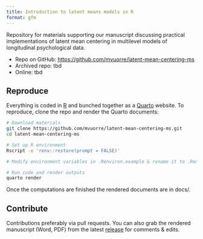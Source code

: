```yaml
---
title: Introduction to latent means models in R
format: gfm
---
```


Repository for materials supporting our manuscript discussing practical implementations of latent mean centering in multilevel models of longitudinal psychological data.

- Repo on GitHub: <https://github.com/mvuorre/latent-mean-centering-ms>
- Archived repo: tbd
- Online: tbd

## Reproduce

Everything is coded in [R](https://cran.r-project.org/) and bunched together as a [Quarto](https://quarto.org/) website. To reproduce, clone the repo and render the Quarto documents:

```bash
# Download materials
git clone https://github.com/mvuorre/latent-mean-centering-ms.git
cd latent-mean-centering-ms

# Set up R environment
Rscript -e 'renv::restore(prompt = FALSE)'

# Modify environment variables in .Renviron.example & rename it to .Renviron

# Run code and render outputs
quarto render
```

Once the computations are finished the rendered documents are in docs/.

## Contribute

Contributions preferably via pull requests. You can also grab the rendered manuscript (Word, PDF) from the latest [release](https://github.com/mvuorre/latent-mean-centering-ms/releases) for comments & edits.
